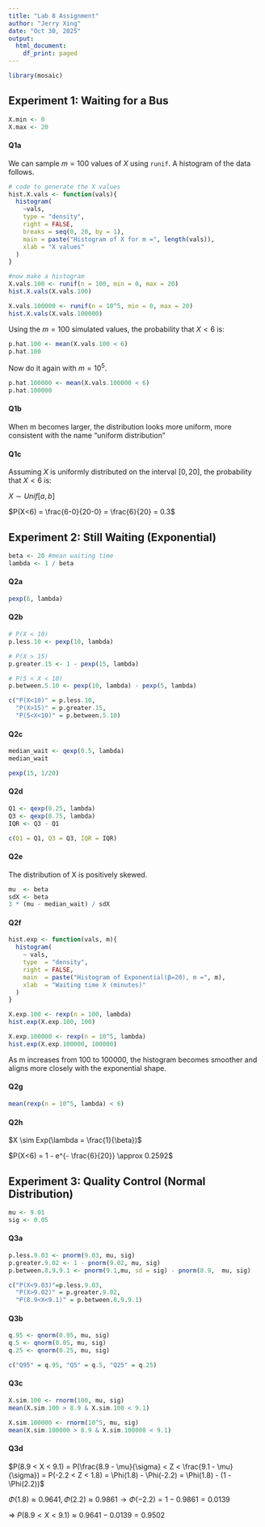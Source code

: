 ---
title: "Lab 8 Assignment"
author: "Jerry Xing"
date: "Oct 30, 2025"
output:
  html_document:
    df_print: paged
---

```{r setup}
library(mosaic)
```

## Experiment 1: Waiting for a Bus

```{r}
X.min <- 0
X.max <- 20
```

#### Q1a

We can sample $m=100$ values of $X$ using `runif`. A histogram of the data follows.

```{r}
# code to generate the X values
hist.X.vals <- function(vals){
  histogram(
    ~vals,
    type = "density",
    right = FALSE,
    breaks = seq(0, 20, by = 1),
    main = paste("Histogram of X for m =", length(vals)),
    xlab = "X values"
  )
}

#now make a histogram
X.vals.100 <- runif(n = 100, min = 0, max = 20)
hist.X.vals(X.vals.100)

X.vals.100000 <- runif(n = 10^5, min = 0, max = 20)
hist.X.vals(X.vals.100000)
```

Using the $m=100$ simulated values, the probability that $X<6$ is:

```{r}
p.hat.100 <- mean(X.vals.100 < 6)
p.hat.100
```

Now do it again with $m=10^5$.

```{r}
p.hat.100000 <- mean(X.vals.100000 < 6)
p.hat.100000
```

#### Q1b

When m becomes larger, the distribution looks more uniform, more consistent with the name "uniform distribution"

#### Q1c

Assuming $X$ is uniformly distributed on the interval $[0, 20]$, the probability that $X < 6$ is:

$X \sim Unif[a,b]$

$P(X<6) = \frac{6-0}{20-0} = \frac{6}{20} = 0.3$


## Experiment 2: Still Waiting (Exponential)

```{r}
beta <- 20 #mean waiting time
lambda <- 1 / beta
```

#### Q2a

```{r}
pexp(6, lambda)
```
#### Q2b

```{r}
# P(X < 10)
p.less.10 <- pexp(10, lambda)

# P(X > 15)
p.greater.15 <- 1 - pexp(15, lambda)

# P(5 < X < 10)
p.between.5.10 <- pexp(10, lambda) - pexp(5, lambda)

c("P(X<10)" = p.less.10,
  "P(X>15)" = p.greater.15,
  "P(5<X<10)" = p.between.5.10)
```

#### Q2c

```{r}
median_wait <- qexp(0.5, lambda)
median_wait

pexp(15, 1/20)
```

#### Q2d

```{r}
Q1 <- qexp(0.25, lambda)
Q3 <- qexp(0.75, lambda)
IQR <- Q3 - Q1

c(Q1 = Q1, Q3 = Q3, IQR = IQR)
```

#### Q2e

The distribution of X is positively skewed.

```{r}
mu  <- beta
sdX <- beta
3 * (mu - median_wait) / sdX
```

#### Q2f

```{r}
hist.exp <- function(vals, m){
  histogram(
    ~ vals,
    type  = "density",
    right = FALSE,
    main  = paste("Histogram of Exponential(β=20), m =", m),
    xlab  = "Waiting time X (minutes)"
  )
}

X.exp.100 <- rexp(n = 100, lambda)
hist.exp(X.exp.100, 100)

X.exp.100000 <- rexp(n = 10^5, lambda)
hist.exp(X.exp.100000, 100000)
```

As m increases from 100 to 100000, the histogram becomes smoother and aligns more closely with the exponential shape.

#### Q2g

```{r}
mean(rexp(n = 10^5, lambda) < 6)
```

#### Q2h

$X \sim Exp(\lambda = \frac{1}{\beta})$

$P(X<6) = 1 - e^{- \frac{6}{20}} \approx 0.2592$

## Experiment 3: Quality Control (Normal Distribution)

```{r}
mu <- 9.01
sig <- 0.05
```

#### Q3a

```{r}
p.less.9.03 <- pnorm(9.03, mu, sig)
p.greater.9.02 <- 1 - pnorm(9.02, mu, sig)
p.between.8.9.9.1 <- pnorm(9.1,mu, sd = sig) - pnorm(8.9,  mu, sig)

c("P(X<9.03)"=p.less.9.03,
  "P(X>9.02)" = p.greater.9.02,
  "P(8.9<X<9.1)" = p.between.8.9.9.1)
```

#### Q3b

```{r}
q.95 <- qnorm(0.95, mu, sig)
q.5 <- qnorm(0.05, mu, sig)
q.25 <- qnorm(0.25, mu, sig)

c("Q95" = q.95, "Q5" = q.5, "Q25" = q.25)
```

#### Q3c

```{r}
X.sim.100 <- rnorm(100, mu, sig)
mean(X.sim.100 > 8.9 & X.sim.100 < 9.1)

X.sim.100000 <- rnorm(10^5, mu, sig)
mean(X.sim.100000 > 8.9 & X.sim.100000 < 9.1)
```

#### Q3d

$P(8.9 < X < 9.1) = P(\frac{8.9 - \mu}{\sigma} < Z < \frac{9.1 - \mu}{\sigma}) = P(-2.2 < Z < 1.8) = \Phi(1.8) - \Phi(-2.2) = \Phi(1.8) - (1 - \Phi(2.2))$

$\Phi(1.8)\approx 0.9641, \Phi(2.2)\approx 0.9861 \rightarrow \Phi(-2.2)=1-0.9861=0.0139$

$\Rightarrow\ P(8.9<X<9.1)\approx 0.9641-0.0139=0.9502$
